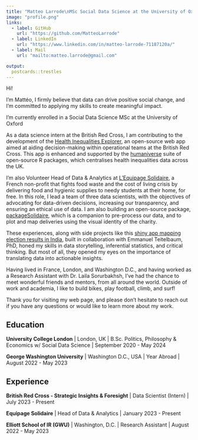 ```yaml
---
title: "Matteo Larrode\nMSc Social Data Science at the University of Oxford"
image: "profile.png"
links:
  - label: GitHub
    url: "https://github.com/MatteoLarrode"
  - label: LinkedIn
    url: "https://www.linkedin.com/in/matteo-larrode-71187120a/"
  - label: Mail
    url: "mailto:matteo.larrode@gmail.com"

output:
  postcards::trestles
---
```


Hi!

I'm Mattéo, I firmly believe that data can drive positive social change, and I'm committed to applying my skills to create meaningful impact.

I'm currently enrolled in a Social Data Science MSc at the University of Oxford


As a data science intern at the British Red Cross, I am contributing to the development of the [Health Inequalities Explorer](https://britishredcross.shinyapps.io/health-inequalities-explorer/), an open-source web app aimed at aiding decision-making within operational teams at the British Red Cross. This app is enhanced and supported by the [humaniverse](https://github.com/humaniverse) suite of open-source R packages, which centralises health inequalities data across the UK.

I'm also Volunteer Head of Data & Analytics at [L'Equipage Solidaire](https://delivraide.org), a French non-profit that fights food waste and the cost of living crisis by delivering food and hygienic supplies to needy students at their home, for free. In this role, I lead a team of three data scientists, with the objectives of advocating for data-driven decisions, increasing our transparency, and ensuring an ethical use of data. I am also building an open-source package, [packageSolidaire](https://matteolarrode.github.io/packageSolidaire/), which is a companion to pre-process our data, and to plot and map deliveries using the visual identity of the charity.

These experiences, along with side projects like this [shiny app mapping election results in India](https://matteolarrode.shinyapps.io/mapelectionsindia/?_ga=2.169367457.1295429016.1680480062-1674700938.1679507361), built in collaboration with Emmanuel Teitelbaum, PhD, honed my skills in data storytelling, inferential statistics, and critical thinking. But most of all, they opened my eyes on the importance of translating data into actionable insights.

Having lived in France, London, and Washington D.C., and having worked as a Research Assistant with Dr. Laila Sorurbakhsh, I've had the chance to meet wonderful friends and mentors, from all around the world. Outside of work and academia, I like to build bikes, play football, climb, and surf! 

Thank you for visiting my web page, and please don't hesitate to reach out if you have any questions or would like to learn more about my work.

## Education

**University College London** | London, UK | B.Sc. Politics, Philosophy & Economics w/ Social Data Science | September 2020 - May 2024

**George Washington University** | Washington D.C., USA | Year Abroad | August 2022 - May 2023

## Experience

**British Red Cross - Strategic Insights & Foresight** | Data Scientist (Intern) | July 2023 - Present

**Equipage Solidaire** | Head of Data & Analytics | January 2023 - Present

**Elliott School of IR (GWU)** | Washington, D.C. | Research Assistant | August 2022 - May 2023
